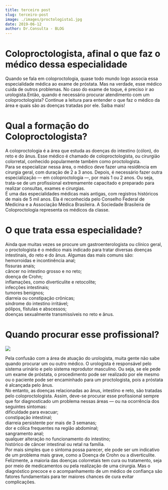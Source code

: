 ```yaml
---
title: terceiro post
slug: terceiro-post
image: ./images/proctologista1.jpg
date: 2019-06-12
author: Dr.Consulta - BLOG
---
```




# Coloproctologista, afinal o que faz o médico dessa especialidade

Quando se fala em coloproctologia, quase todo mundo logo associa essa especialidade médica ao exame de próstata. Mas na verdade, esse médico cuida de outros problemas. No caso do exame de toque, é preciso ir ao urologista.Então, quando é necessário procurar atendimento com um coloproctologista? Continue a leitura para entender o que faz o médico da área e quais são as doenças tratadas por ele. Saiba mais!<br />

# Qual a formação do Coloproctologista?

A coloproctologia é a área que estuda as doenças do intestino (cólon), do reto e do ânus. Esse médico é chamado de coloproctologista, ou cirurgião colorretal, conhecido popularmente também como proctologista.<br />
Para se especializar nessa área, o médico deve fazer uma residência em cirurgia geral, com duração de 2 a 3 anos. Depois, é necessário fazer outra especialização — em coloproctologia —, por mais 1 ou 2 anos. Ou seja, trata-se de um profissional extremamente capacitado e preparado para realizar consultas, exames e cirurgias.<br />
É uma das especialidades médicas mais antigas, com registros históricos de mais de 5 mil anos. Ela é reconhecida pelo Conselho Federal de Medicina e a Associação Médica Brasileira. A Sociedade Brasileira de Coloproctologia representa os médicos da classe.<br />

# O que trata essa especialidade?

Ainda que muitas vezes se procure um gastroenterologista ou clínico geral, o proctologista é o médico mais indicado para tratar diversas doenças intestinais, do reto e do ânus. Algumas das mais comuns são:<br />
hemorroidas e incontinência anal;<br />
fissuras anais;<br />
câncer no intestino grosso e no reto;<br />
doença de Crohn;<br />
inflamações, como diverticulite e retocolite;<br />
infecções intestinais;<br />
tumores benignos;<br />
diarreia ou constipação crônicas;<br />
síndrome do intestino irritável;<br />
pólipos, fístulas e abscessos;<br />
doenças sexualmente transmissíveis no reto e ânus.

 # Quando procurar esse profissional?

<div className="post-image">

![](./images/proctologista2.jpg)

</div>

Pela confusão com a área de atuação do urologista, muita gente não sabe quando procurar um ou outro médico. O urologista é responsável pelo sistema urinário e pelo sistema reprodutor masculino. Ou seja, se ele pede um exame de próstata, o procedimento pode ser realizado por ele mesmo ou o paciente pode ser encaminhado para um proctologista, pois a próstata é alcançada pelo ânus.<br />
No entanto, as doenças relacionadas ao ânus, intestino e reto, são tratadas pelo coloproctologista. Assim, deve-se procurar esse profissional sempre que for diagnosticado um problema nessas áreas — ou na ocorrência dos seguintes sintomas:<br />
dificuldade para evacuar;<br />
constipação intestinal;<br />
diarreia persistente por mais de 3 semanas;<br />
dor e cólica frequentes na região abdominal;<br />
sangramento anal;<br />
qualquer alteração no funcionamento do intestino;<br />
histórico de câncer intestinal ou retal na família.<br />
Por mais simples que o sintoma possa parecer, ele pode ser um indicativo de um problema mais grave, como a Doença de Crohn ou a diverticulite. Felizmente, a maioria das doenças colorretais tem cura ou tratamento, seja por meio de medicamentos ou pela realização de uma cirurgia. Mas o diagnóstico precoce e o acompanhamento de um médico de confiança são fatores fundamentais para ter maiores chances de cura evitar complicações.<br />
